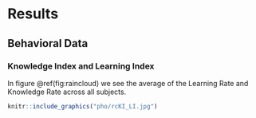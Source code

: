# Results {#Results}

## Behavioral Data

### Knowledge Index and Learning Index

In figure \@ref(fig:raincloud) we see the average of the Learning Rate and Knowledge Rate across all subjects. 

```r
knitr::include_graphics("pho/rcKI_LI.jpg")
```